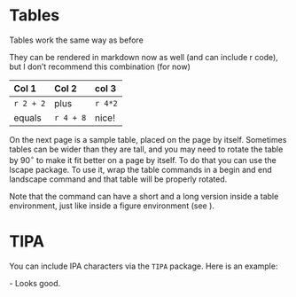 \chapter{More \LaTeX\label{exp1}}

# Tables\label{ex-tables}

Tables work the same way as before\ldots

\begin{table}[h]
  \begin{center}
  \caption[Another table caption here]{Another table caption (to appear with the actual table). \label{table1}}
  \vspace{0.3in}
    \begin{tabular}{ccc}
      \hline 
      \hline
      Col A & Col B & Col C \\
      \hline
      1     & 2     & 3     \\
      4     & 5     & 6     \\
      \hline
    \end{tabular}
  \end{center}
\end{table}


They can be rendered in markdown now as well (and can include r code), but I don't recommend this combination (for now)\ldots


|   Col 1   |   Col 2   |  col 3  |
| :-------- | :-------- | :------ |
| `r 2 + 2` | plus      | `r 4*2` |
| equals    | `r 4 + 8` | nice!   |



On the next page is a sample table, placed on the page by itself. 
Sometimes tables can be wider than they are tall, and you may need to rotate the table by $90^{\circ}$ to make it fit better on a page by itself. 
To do that you can use the lscape package. 
To use it, wrap the table commands in a begin and end landscape command and that table will be properly rotated. 

\begin{landscape}
\begin{table}[p!]
  \begin{center}
  \caption[Short table caption here]{Sample table caption (to appear with the actual table). \label{sampletable}}
  \vspace{0.3in}
    \begin{tabular}{ccc}
      \hline 
      \hline
      Col A & Col B & Col C \\
      \hline
      1     & 2     & 3     \\
      4     & 5     & 6     \\
      \hline
    \end{tabular}
  \end{center}
\end{table}
\end{landscape}

Note that the \verb=\caption= command can have a short and a long version
inside a table environment, just like inside a figure environment (see \ref{graphics}).




# TIPA\label{using IPA}

You can include IPA characters via the `TIPA` package. 
Here is an example:

\textipa{[Sip]-[SIp]} - Looks good. 
